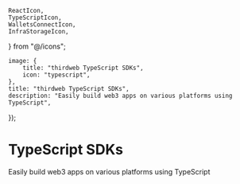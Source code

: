 	ReactIcon,
	TypeScriptIcon,
	WalletsConnectIcon,
	InfraStorageIcon,
} from "@/icons";

	image: {
		title: "thirdweb TypeScript SDKs",
		icon: "typescript",
	},
	title: "thirdweb TypeScript SDKs",
	description: "Easily build web3 apps on various platforms using TypeScript",
});

# TypeScript SDKs

Easily build web3 apps on various platforms using TypeScript

<Grid>

<ArticleIconCard
	title="TypeScript SDK"
	icon={TypeScriptIcon}
	href="/typescript/latest"
/>

<ArticleIconCard title="React SDK" icon={ReactIcon} href="/react/latest" />

<ArticleIconCard
	title="React Native SDK"
	icon={ReactIcon}
	href="/react-native/latest"
/>

<ArticleIconCard
	title="Wallet SDK"
	icon={WalletsConnectIcon}
	href="/wallet-sdk/latest"
/>

<ArticleIconCard
	title="Storage SDK"
	icon={InfraStorageIcon}
	href="/storage-sdk/latest"
/>

</Grid>

<div className="h-8" />

<Stack>

<ArticleIconCard
	title="Try Alpha SDK"
	icon={FlaskConicalIcon}
	href="/typescript/v5"
	description="We are currently working on a new Unified TypeScript SDK. Try it out and give us feedback!"
/>

</Stack>
